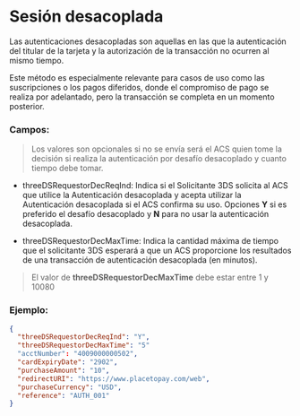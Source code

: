 
# Sesión desacoplada

Las autenticaciones desacopladas son aquellas en las que la autenticación del titular de la tarjeta y la autorización de la transacción no ocurren al mismo tiempo.

Este método es especialmente relevante para casos de uso como las suscripciones o los pagos diferidos, donde el compromiso de pago se realiza por adelantado, pero la transacción se completa en un momento posterior.

### Campos:

> Los valores son opcionales si no se envía será el ACS quien tome la decisión si realiza la autenticación por desafío desacoplado y cuanto tiempo debe tomar.

- threeDSRequestorDecReqInd: Indica si el Solicitante 3DS solicita al ACS que utilice la Autenticación desacoplada y acepta utilizar la Autenticación desacoplada si el ACS confirma su uso. Opciones **Y** si es preferido el desafío desacoplado y **N** para no usar la autenticación desacoplada.

- threeDSRequestorDecMaxTime: Indica la cantidad máxima de tiempo que el solicitante 3DS esperará a que un ACS proporcione los resultados de una transacción de autenticación desacoplada (en minutos).

> El valor de **threeDSRequestorDecMaxTime** debe estar entre 1 y 10080

### Ejemplo:

```json
{
  "threeDSRequestorDecReqInd": "Y",
  "threeDSRequestorDecMaxTime": "5"
  "acctNumber": "4009000000502",
  "cardExpiryDate": "2902",
  "purchaseAmount": "10",
  "redirectURI": "https://www.placetopay.com/web",
  "purchaseCurrency": "USD",
  "reference": "AUTH_001"
}
```